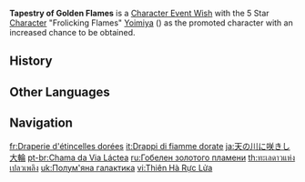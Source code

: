 {{Wish Series Infobox
|character = Yoimiya
|type      = Character Event Wishes
}}
'''Tapestry of Golden Flames''' is a [[Character Event Wish]] with the 5 Star [[Character]] "Frolicking Flames" [[Yoimiya]] ({{Pyro}}) as the promoted character with an increased chance to be obtained.

==History==
{{Wish History Table}}

==Other Languages==
{{Other Languages
|en      = Tapestry of Golden Flames
|zhs     = 焰色天河
|zhs_rm  = Yànsè Tiānhé
|zht     = 焰色天河
|zht_rm  = Yànsè Tiānhé
|zh_tl   = Flame-Colored Milky Way
|ja      = 天の川に咲きし大輪
|ja_rm   = Amanogawa ni Sakishi Tairin
|ja_tl   = A Large Flower Blooms in the Milky Way
|ko      = {{tt|은하수|銀河水}}를 물들인 불꽃
|ko_rm   = Eunhasureul Muldeurin Bulkkot
|ko_tl   = Flame-Colored Milky Way
|es      = Tapiz del fuego áureo
|es_tl   = Tapestry of the Golden Fire
|fr      = Draperie d'étincelles dorées
|fr_tl   = Drapery of Golden Sparks
|ru      = Гобелен золотого пламени
|ru_tl   = Tapestry of Golden Flame
|th      = ทะเลดาวแห่งเปลวเพลิง
|th_rm   = Thale dao haeng pleo phloeng
|th_tl   = Galaxy of Flames
|th_note = {{Lang|th=ทะเลดาว|th_rm=thale dao|mini=1}} literally translates to "sea (of) stars," which can also refer to a galaxy.
|vi      = {{tt|Thiên Hà|天河}} Rực Lửa
|vi_tl   = Blazing Galaxy
|de      = Flammengalaxie
|de_tl   = Galaxy of Flames
|id      = Pijar Api di Angkasa
|id_tl   = Incandescent Flames on the Sky
|pt      = Chama da Via Láctea
|pt_tl   = Flame of the Milky Way
|tr      = Samanyolunun Alevi
|tr_tl   = 
|it      = Drappi di fiamme dorate
|it_tl   = Drapes of Golden Flames
}}

==Navigation==
{{Wish Navbox}}

[[fr:Draperie d'étincelles dorées]]
[[it:Drappi di fiamme dorate]]
[[ja:天の川に咲きし大輪]]
[[pt-br:Chama da Via Láctea]]
[[ru:Гобелен золотого пламени]]
[[th:ทะเลดาวแห่งเปลวเพลิง]]
[[uk:Полум'яна галактика]]
[[vi:Thiên Hà Rực Lửa]]